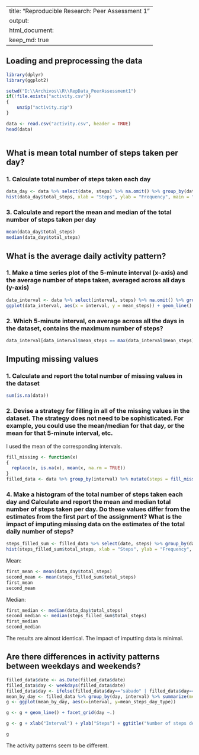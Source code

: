 
---
title: "Reproducible Research: Peer Assessment 1"
output: 
  html_document:
    keep_md: true
---



## Loading and preprocessing the data


```r
library(dplyr)
library(ggplot2)

setwd("D:\\Archivos\\R\\RepData_PeerAssessment1")
if(!file.exists("activity.csv"))
{
    unzip("activity.zip")
}

data <- read.csv("activity.csv", header = TRUE)
head(data)



```


## What is mean total number of steps taken per day?

### 1. Calculate total number of steps taken each day

```r

data_day <- data %>% select(date, steps) %>% na.omit() %>% group_by(date) %>% summarize(total_steps= sum(steps))
hist(data_day$total_steps, xlab = "Steps", ylab = "Frequency", main = "Steps by day", breaks = 10)

```

### 3. Calculate and report the mean and median of the total number of steps taken per day

```r
mean(data_day$total_steps)
median(data_day$total_steps)

```

## What is the average daily activity pattern?

### 1. Make a time series plot of the 5-minute interval (x-axis) and the average number of steps taken, averaged across all days (y-axis)

```r
data_interval <- data %>% select(interval, steps) %>% na.omit() %>% group_by(interval) %>% summarize(mean_steps = mean(steps)) 
ggplot(data_interval, aes(x = interval, y = mean_steps)) + geom_line() + ylab("Average steps")
```


### 2. Which 5-minute interval, on average across all the days in the dataset, contains the maximum number of steps?

```r
data_interval[data_interval$mean_steps == max(data_interval$mean_steps), ]
```


## Imputing missing values

### 1. Calculate and report the total number of missing values in the dataset

```r
sum(is.na(data))
```

### 2. Devise a strategy for filling in all of the missing values in the dataset. The strategy does not need to be sophisticated. For example, you could use the mean/median for that day, or the mean for that 5-minute interval, etc.

I used the mean of the corresponding intervals.

```r

fill_missing <- function(x) 
{
  replace(x, is.na(x), mean(x, na.rm = TRUE))
}
filled_data <- data %>% group_by(interval) %>% mutate(steps = fill_missing(steps))

```

### 4. Make a histogram of the total number of steps taken each day and Calculate and report the mean and median total number of steps taken per day. Do these values differ from the estimates from the first part of the assignment? What is the impact of imputing missing data on the estimates of the total daily number of steps?

```r
steps_filled_sum <- filled_data %>% select(date, steps) %>% group_by(date) %>% summarize(total_steps = sum(steps))
hist(steps_filled_sum$total_steps, xlab = "Steps", ylab = "Frequency", main = "Steps by day", breaks = 10)

```

Mean:

```r

first_mean <- mean(data_day$total_steps)
second_mean <- mean(steps_filled_sum$total_steps)
first_mean
second_mean


```


Median:

```r

first_median <- median(data_day$total_steps)
second_median <- median(steps_filled_sum$total_steps)
first_median
second_median

```

The results are almost identical. The impact of imputting data is minimal.

## Are there differences in activity patterns between weekdays and weekends?


```r

filled_data$date <- as.Date(filled_data$date)
filled_data$day <- weekdays(filled_data$date)
filled_data$day <- ifelse(filled_data$day=="sábado" | filled_data$day=="domingo", "Weekend", "Weekday" )
mean_by_day <- filled_data %>% group_by(day, interval) %>% summarize(mean_steps_day_type = mean(steps))
g <- ggplot(mean_by_day, aes(x=interval, y=mean_steps_day_type)) 

g <- g + geom_line() + facet_grid(day ~.) 

g <- g + xlab("Interval") + ylab("Steps") + ggtitle("Number of steps depending on the type of day")

g

```

The activity patterns seem to be different.
